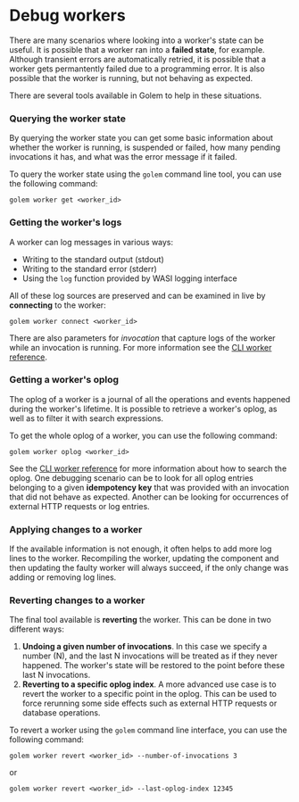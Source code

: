 # Debug workers

There are many scenarios where looking into a worker's state can be useful. It is possible that a worker ran into a **failed state**, for example. Although transient errors are automatically retried, it is possible that a worker gets permantently failed due to a programming error. It is also possible that the worker is running, but not behaving as expected.

There are several tools available in Golem to help in these situations.

### Querying the worker state

By querying the worker state you can get some basic information about whether the worker is running, is suspended or failed, how many pending invocations it has, and what was the error message if it failed.

To query the worker state using the `golem` command line tool, you can use the following command:

```shell copy
golem worker get <worker_id>
```

### Getting the worker's logs

A worker can log messages in various ways:

- Writing to the standard output (stdout)
- Writing to the standard error (stderr)
- Using the `log` function provided by WASI logging interface

All of these log sources are preserved and can be examined in live by **connecting** to the worker:

```shell copy
golem worker connect <worker_id>
```

There are also parameters for *invocation* that capture logs of the worker while an invocation is running. For more information see the [CLI worker reference](/cli/workers).

### Getting a worker's oplog

The oplog of a worker is a journal of all the operations and events happened during the worker's lifetime. It is possible to retrieve a worker's oplog, as well as to filter it with search expressions.

To get the whole oplog of a worker, you can use the following command:

```shell copy
golem worker oplog <worker_id>
```

See the [CLI worker reference](/cli/workers) for more information about how to search the oplog. One debugging scenario can be to look for all oplog entries belonging to a given **idempotency key** that was provided with an invocation that did not behave as expected. Another can be looking for occurrences of external HTTP requests or log entries.

### Applying changes to a worker

If the available information is not enough, it often helps to add more log lines to the worker. Recompiling the worker, updating the component and then updating the faulty worker will always succeed, if the only change was adding or removing log lines.

### Reverting changes to a worker

The final tool available is **reverting** the worker. This can be done in two different ways:

1. **Undoing a given number of invocations**. In this case we specify a number (N), and the last N invocations will be treated as if they never happened. The worker's state will be restored to the point before these last N invocations.
2. **Reverting to a specific oplog index**. A more advanced use case is to revert the worker to a specific point in the oplog. This can be used to force rerunning some side effects such as external HTTP requests or database operations.

To revert a worker using the `golem` command line interface, you can use the following command:

```shell copy
golem worker revert <worker_id> --number-of-invocations 3
```

or

```shell copy
golem worker revert <worker_id> --last-oplog-index 12345
```
